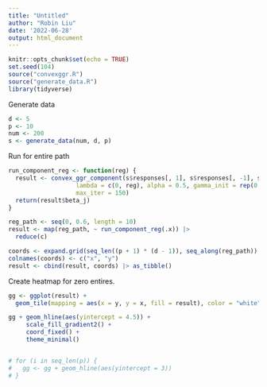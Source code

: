 ```yaml
---
title: "Untitled"
author: "Robin Liu"
date: '2022-06-28'
output: html_document
---
```


```r
knitr::opts_chunk$set(echo = TRUE)
set.seed(104)
source("convexggr.R")
source("generate_data.R")
library(tidyverse)
```

Generate data
```r
d <- 5
p <- 10
num <- 200
s <- generate_data(num, d, p)
```

Run for entire path 
```r
run_component_reg <- function(reg) {
  result <- convex_ggr_component(s$responses[, 1], s$responses[, -1], s$covariates,
                   lambda = c(0, reg), alpha = 0.5, gamma_init = rep(0.25, p),
                   max_iter = 150)
  return(result$beta_j)
}

reg_path <- seq(0, 0.6, length = 10)
result <- map(reg_path, ~ run_component_reg(.x)) |>
  reduce(c)

coords <- expand.grid(seq_len((p + 1) * (d - 1)), seq_along(reg_path))
colnames(coords) <- c("x", "y")
result <- cbind(result, coords) |> as_tibble()
```

Create heatmap for zero entires.
```r
gg <- ggplot(result) + 
  geom_tile(mapping = aes(x = y, y = x, fill = result), color = "white")

gg + geom_hline(aes(yintercept = 4.5)) +
     scale_fill_gradient2() +
     coord_fixed() +
     theme_minimal()


# for (i in seq_len(p)) {
#   gg <- gg + geom_hline(aes(yintercept = 3))
# }
```

